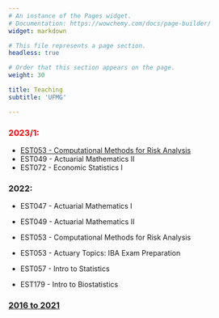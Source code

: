 ```yaml
---
# An instance of the Pages widget.
# Documentation: https://wowchemy.com/docs/page-builder/
widget: markdown

# This file represents a page section.
headless: true

# Order that this section appears on the page.
weight: 30

title: Teaching
subtitle: 'UFMG'

---
```


### <span style="color:red">2023/1:</span>
- [EST053 - Computational Methods for Risk Analysis](http://www.est.ufmg.br/~thaispaiva/MetComp/)
- EST049 - Actuarial Mathematics II
- EST072 - Economic Statistics I

### 2022:
- EST047 - Actuarial Mathematics I
- EST049 - Actuarial Mathematics II
- EST053 - Computational Methods for Risk Analysis
- EST053 - Actuary Topics: IBA Exam Preparation 
&nbsp;  

- EST057 - Intro to Statistics
- EST179 - Intro to Biostatistics

### [2016 to 2021](./teaching/teaching_more)

<!--
### 2021:
- EST051 - Práticas Atuariais
- EST052 - Tarifação de Seguros
- EST053 - Tópicos em Atuária: Preparação para o exame IBA
- EST188 - Laboratório de Estatística I

- EST179 - Introdução à Bioestatística
- EST083 - Bioestatística Básica
- EST084 - Estatística aplicada à Psicologia

### 2020:
- EST051 - Práticas Atuariais
- EST053 - Tópicos em Atuária: Mét. Computacionais para Análise de Risco
- EST179 - Introdução à Bioestatística
- EST188 - Laboratório de Estatística I

### 2016 a 2019:
- EST047 - Técnicas Atuariais I
- EST049 - Técnicas Atuariais II
- EST051 - Práticas Atuariais
- EST052 - Tarifação de Seguros
- EST171 - Métodos Computacionais para Análise de Risco

- EST031 - Estatística e Probabilidade
- EST084 - Estatística aplicada à Psicologia
- EST179 - Introdução à Bioestatística
-->
